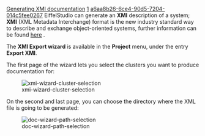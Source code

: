 [[Property:title|Generating XMI documentation]]
[[Property:weight|1]]
[[Property:uuid|a6aa8b26-6ce4-90d5-7204-014c5fee0267]]
EiffelStudio can generate an '''XMI''' description of a system; '''XMI''' (XML Metadata Interchange) format is the new industry standard way to describe and exchange object-oriented systems, further information can be found [http://www.omg.org/technology/xml/ here] . 

The '''XMI Export wizard''' is available in the '''Project''' menu, under the entry '''Export XMI'''. 

The first page of the wizard lets you select the clusters you want to produce documentation for:

[[Image:xmi-wizard-cluster-selection]]  

On the second and last page, you can choose the directory where the XML file is going to be generated:

[[Image:doc-wizard-path-selection]]  

{{seealso| '''See Also''' <br/>
[[Generating multi-format documentation|Generating multi-format documentation]]  }}




